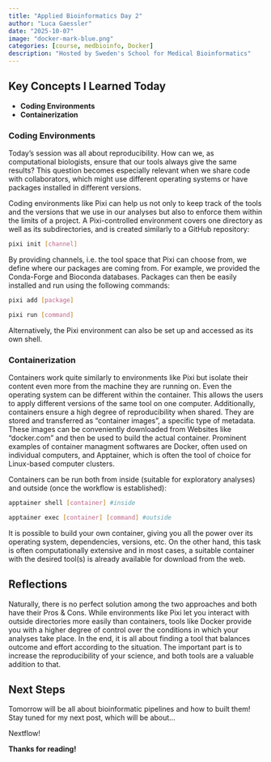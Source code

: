 ```yaml
---
title: "Applied Bioinformatics Day 2"
author: "Luca Gaessler"
date: "2025-10-07"
image: "docker-mark-blue.png"
categories: [course, medbioinfo, Docker]
description: "Hosted by Sweden's School for Medical Bioinformatics"
---
```


## Key Concepts I Learned Today

- **Coding Environments**
- **Containerization**

### Coding Environments
Today's session was all about reproducibility. How can we, as computational biologists, ensure that our tools always give the same results? This question becomes especially relevant when we share code with collaborators, which might use different operating systems or have packages installed in different versions. 

Coding environments like Pixi can help us not only to keep track of the tools and the versions that we use in our analyses but also to enforce them within the limits of a project. A Pixi-controlled environment covers one directory as well as its subdirectories, and is created similarly to a GitHub repository:

```bash
pixi init [channel]
```

By providing channels, i.e. the tool space that Pixi can choose from, we define where our packages are coming from. For example, we provided the Conda-Forge and Bioconda databases. Packages can then be easily installed and run using the following commands:

```bash
pixi add [package]

pixi run [command]
```

Alternatively, the Pixi environment can also be set up and accessed as its own shell. 

### Containerization
Containers work quite similarly to environments like Pixi but isolate their content even more from the machine they are running on. Even the operating system can be different within the container. This allows the users to apply different versions of the same tool on one computer. Additionally, containers ensure a high degree of reproducibility when shared. They are stored and transferred as "container images", a specific type of metadata. These images can be conveniently downloaded from Websites like "docker.com" and then be used to build the actual container. Prominent examples of container managment softwares are Docker, often used on individual computers, and Apptainer, which is often the tool of choice for Linux-based computer clusters.

Containers can be run both from inside (suitable for exploratory analyses) and outside (once the workflow is established):

```bash
apptainer shell [container] #inside

apptainer exec [container] [command] #outside
```

It is possible to build your own container, giving you all the power over its operating system, dependencies, versions, etc. On the other hand, this task is often computationally extensive and in most cases, a suitable container with the desired tool(s) is already available for download from the web.

## Reflections
Naturally, there is no perfect solution among the two approaches and both have their Pros & Cons. While environments like Pixi let you interact with outside directories more easily than containers, tools like Docker provide you with a higher degree of control over the conditions in which your analyses take place. In the end, it is all about finding a tool that balances outcome and effort according to the situation. The important part is to increase the reproducibility of your science, and both tools are a valuable addition to that.

## Next Steps
Tomorrow will be all about bioinformatic pipelines and how to built them! Stay tuned for my next post, which will be about...

Nextflow!

**Thanks for reading!**